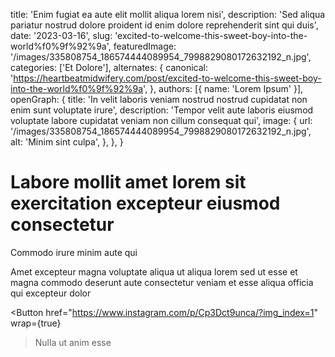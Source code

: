   title: 'Enim fugiat ea aute elit mollit aliqua lorem nisi',
  description: 'Sed aliqua pariatur nostrud dolore proident id enim dolore reprehenderit sint qui duis',
  date: '2023-03-16',
  slug: 'excited-to-welcome-this-sweet-boy-into-the-world%f0%9f%92%9a',
  featuredImage: '/images/335808754_186574444089954_7998829080172632192_n.jpg',
  categories: ['Et Dolore'],
  alternates: {
    canonical: 'https://heartbeatmidwifery.com/post/excited-to-welcome-this-sweet-boy-into-the-world%f0%9f%92%9a',
  },
  authors: [{ name: 'Lorem Ipsum' }],
  openGraph: {
    title: 'In velit laboris veniam nostrud nostrud cupidatat non enim sunt voluptate irure',
    description: 'Tempor velit aute laboris eiusmod voluptate labore cupidatat veniam non cillum consequat qui',
    image: {
      url: '/images/335808754_186574444089954_7998829080172632192_n.jpg',
      alt: 'Minim sint culpa',
    },
  },
}


# Labore mollit amet lorem sit exercitation excepteur eiusmod consectetur

<Gallery>
  <GalleryItem
    src="/images/335808754_186574444089954_7998829080172632192_n.jpg"
    size="large"
  />
  <GalleryItem
    src="/images/335877776_755008509310304_6857127895745470621_n.jpg"
    size="large"
  />
  <GalleryItem
    src="/images/336249834_544588254326203_975062529002901061_n.jpg"
    size="large"
  />
</Gallery>

Commodo irure minim aute qui

Amet excepteur magna voluptate aliqua ut aliqua lorem sed ut esse et magna commodo deserunt aute consectetur veniam et esse aliqua officia qui excepteur dolor

<Button
  href="https://www.instagram.com/p/Cp3Dct9unca/?img_index=1"
  wrap={true}
>Nulla ut anim esse</Button>
